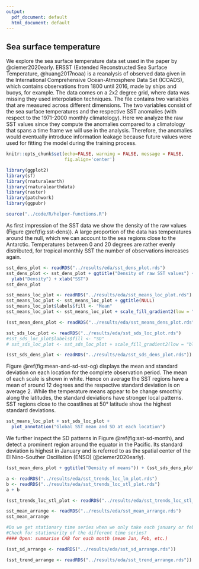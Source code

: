 ```yaml
---
output:
  pdf_document: default
  html_document: default
---
```

## Sea surface temperature

We explore the sea surface temperature data set used in the paper by @ciemer2020early. 
ERSST (Extended Reconstructed Sea Surface Temperature, @huang2017noaa) is a reanalysis of observed data given in the International Comprehensive Ocean-Atmosphere Data Set (ICOADS), which contains observations from 1800 until 2016, made by ships and buoys, for example.
The data comes on a 2x2 degree grid, where data was missing they used interpolation techniques.
The file contains two variables that are measured across different dimensions.
The two variables consist of the sea surface temperatures and the respective SST anomalies (with respect to the 1971-2000 monthly climatology). Here we analyze the raw SST values since they compute the anomalies compared to a climatology that spans a time frame we will use
in the analysis. Therefore, the anomalies would eventually introduce information
leakage because future values were used for fitting the model during the training process.

```r
knitr::opts_chunk$set(echo=FALSE, warning = FALSE, message = FALSE,
                      fig.align='center')

```

```r
library(ggplot2)
library(sf)
library(rnaturalearth)
library(rnaturalearthdata)
library(raster)
library(patchwork)
library(ggpubr)
```

```r
source("../code/R/helper-functions.R")
```



As first impression of the SST data we show the density of the raw values (Figure \@ref(fig:sst-dens)).
A large proportion of the data has temperatures around the null,
which we can account to the sea regions close to the Antarctic. Temperatures
between 0 and 20 degrees are rather evenly distributed, for tropical 
monthly SST the number of observations increases again.

```r
sst_dens_plot <- readRDS("../results/eda/sst_dens_plot.rds")
sst_dens_plot <- sst_dens_plot + ggtitle("Density of raw SST values") +
  ylab("Density") + xlab("SST")
sst_dens_plot
```

```r
sst_means_loc_plot <- readRDS("../results/eda/sst_means_loc_plot.rds")
sst_means_loc_plot <- sst_means_loc_plot + ggtitle(NULL)
sst_means_loc_plot$labels$fill <- "Mean"
sst_means_loc_plot <- sst_means_loc_plot + scale_fill_gradient2(low = "blue", high = "red", midpoint=mean(sst_means_loc_plot$data$val, na.rm=TRUE))
```

```r
(sst_mean_dens_plot <- readRDS("../results/eda/sst_means_dens_plot.rds"))
```

```r
sst_sds_loc_plot <- readRDS("../results/eda/sst_sds_loc_plot.rds")
#sst_sds_loc_plot$labels$fill <- "SD"
# sst_sds_loc_plot <- sst_sds_loc_plot + scale_fill_gradient2(low = "blue", high = "red", midpoint=mean(sst_sds_loc_plot$data$val, na.rm=TRUE))
```

```r
(sst_sds_dens_plot <- readRDS("../results/eda/sst_sds_dens_plot.rds"))
```

Figure \@ref(fig:mean-and-sd-sst-og) displays the mean and standard deviation
on each location for the complete observation period.
The mean of each scale is shown in white. Hence on average the SST regions
have a mean of around 12 degrees and the respective standard deviation is on
average 2. While the temperature means appear to be change smoothly along
the latitudes, the standard deviations have stronger local patterns. SST regions close to the coastlines at 50° latitude show the highest standard deviations.


```r
sst_means_loc_plot + sst_sds_loc_plot +
  plot_annotation("Global SST mean and SD at each location")
```

We further inspect the SD patterns in Figure \@ref(fig:sst-sd-month),
and detect a prominent region around the equator in the Pacific.
Its standard deviation is highest in January and is referred to as the spatial 
center of the El Nino-Souther Oscillation (ENSO) (@ciemer2020early).

```r
(sst_mean_dens_plot + ggtitle("Density of means")) + (sst_sds_dens_plot + ggtitle("Density of sd"))
```

```r
a <- readRDS("../results/eda/sst_trends_loc_lm_plot.rds")
b <- readRDS("../results/eda/sst_trends_loc_stl_plot.rds")
a + b
```

```r
(sst_trends_loc_stl_plot <- readRDS("../results/eda/sst_trends_loc_stl_plot.rds"))
```

```r
sst_mean_arrange <- readRDS("../results/eda/sst_mean_arrange.rds")
sst_mean_arrange
```



```r
#Do we get stationary time series when we only take each january or february?
#Check for stationarity of the different time series?
#### Open: summarise CAB for each month (mean Jan, Feb, etc.)
```


```r
(sst_sd_arrange <- readRDS("../results/eda/sst_sd_arrange.rds"))
```

```r
(sst_trend_arrange <- readRDS("../results/eda/sst_trend_arrange.rds"))
```




